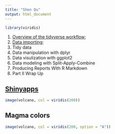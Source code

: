 ```yaml
---
title: "Shen Qu"
output: html_document
---
```


```r
library(viridis)
```

1. [Overview of the tidyverse workflow](https://cities.github.io/datascience2018/01-part1-overview.html);
2. [Data importing](https://cities.github.io/datascience2018/07-import.html);
3. Tidy data
4. Data manipulation with dplyr
5. Data visulization with ggplot2
6. Data modeling with Split-Apply-Combine
7. Producing Reports With R Markdown
8. Part II Wrap Up


## [Shinyapps](https://jjallaire.shinyapps.io/shiny-ggplot2-diamonds/)

```r
image(volcano, col = viridis(200))
```

## Magma colors

```r
image(volcano, col = viridis(200, option = "A"))
```
